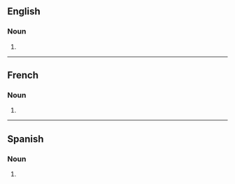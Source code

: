 ==English==

===Noun===
{{head|en|noun form}}

# {{plural of|tokamak|lang=en}}

----

==French==

===Noun===
{{head|fr|noun plural form}}

# {{plural of|lang=en|tokamak}}

----

==Spanish==

===Noun===
{{head|es|noun form}}

# {{plural of|tokamak|lang=es}}